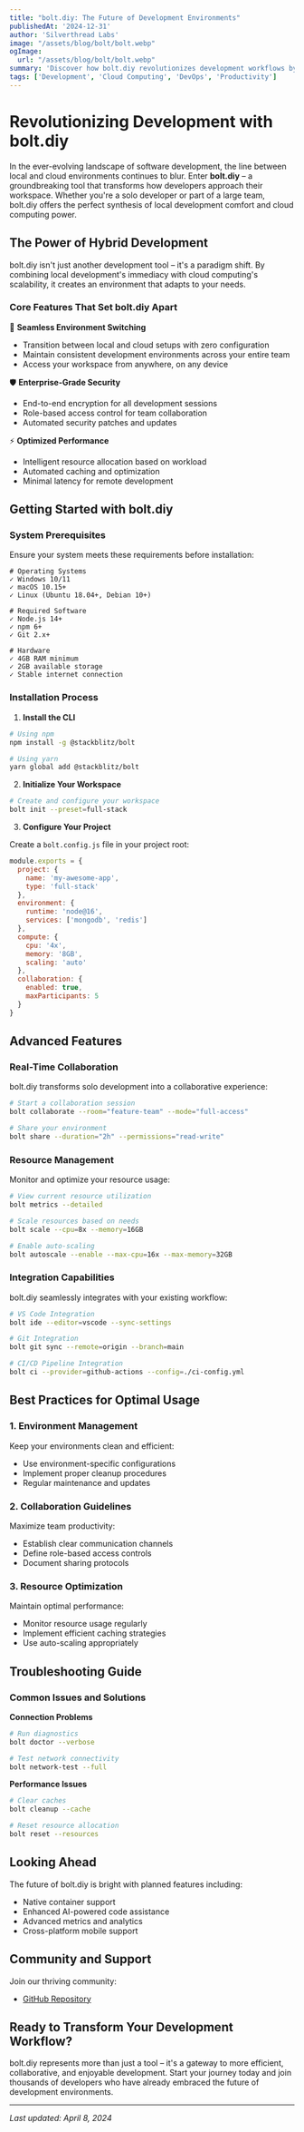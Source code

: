 ```yaml
---
title: "bolt.diy: The Future of Development Environments"
publishedAt: '2024-12-31'
author: 'Silverthread Labs'
image: "/assets/blog/bolt/bolt.webp"
ogImage:
  url: "/assets/blog/bolt/bolt.webp"
summary: 'Discover how bolt.diy revolutionizes development workflows by seamlessly bridging local and cloud environments, offering unprecedented flexibility and collaboration capabilities.'
tags: ['Development', 'Cloud Computing', 'DevOps', 'Productivity']
---
```


# Revolutionizing Development with bolt.diy

In the ever-evolving landscape of software development, the line between local and cloud environments continues to blur. Enter **bolt.diy** – a groundbreaking tool that transforms how developers approach their workspace. Whether you're a solo developer or part of a large team, bolt.diy offers the perfect synthesis of local development comfort and cloud computing power.

## The Power of Hybrid Development

bolt.diy isn't just another development tool – it's a paradigm shift. By combining local development's immediacy with cloud computing's scalability, it creates an environment that adapts to your needs.

### Core Features That Set bolt.diy Apart

🔄 **Seamless Environment Switching**
- Transition between local and cloud setups with zero configuration
- Maintain consistent development environments across your entire team
- Access your workspace from anywhere, on any device

🛡️ **Enterprise-Grade Security**
- End-to-end encryption for all development sessions
- Role-based access control for team collaboration
- Automated security patches and updates

⚡ **Optimized Performance**
- Intelligent resource allocation based on workload
- Automated caching and optimization
- Minimal latency for remote development

## Getting Started with bolt.diy

### System Prerequisites

Ensure your system meets these requirements before installation:

```
# Operating Systems
✓ Windows 10/11
✓ macOS 10.15+
✓ Linux (Ubuntu 18.04+, Debian 10+)

# Required Software
✓ Node.js 14+
✓ npm 6+
✓ Git 2.x+

# Hardware
✓ 4GB RAM minimum
✓ 2GB available storage
✓ Stable internet connection
```

### Installation Process

1. **Install the CLI**

```bash
# Using npm
npm install -g @stackblitz/bolt

# Using yarn
yarn global add @stackblitz/bolt
```

2. **Initialize Your Workspace**

```bash
# Create and configure your workspace
bolt init --preset=full-stack
```

3. **Configure Your Project**

Create a `bolt.config.js` file in your project root:

```javascript
module.exports = {
  project: {
    name: 'my-awesome-app',
    type: 'full-stack'
  },
  environment: {
    runtime: 'node@16',
    services: ['mongodb', 'redis']
  },
  compute: {
    cpu: '4x',
    memory: '8GB',
    scaling: 'auto'
  },
  collaboration: {
    enabled: true,
    maxParticipants: 5
  }
}
```

## Advanced Features

### Real-Time Collaboration

bolt.diy transforms solo development into a collaborative experience:

```bash
# Start a collaboration session
bolt collaborate --room="feature-team" --mode="full-access"

# Share your environment
bolt share --duration="2h" --permissions="read-write"
```

### Resource Management

Monitor and optimize your resource usage:

```bash
# View current resource utilization
bolt metrics --detailed

# Scale resources based on needs
bolt scale --cpu=8x --memory=16GB

# Enable auto-scaling
bolt autoscale --enable --max-cpu=16x --max-memory=32GB
```

### Integration Capabilities

bolt.diy seamlessly integrates with your existing workflow:

```bash
# VS Code Integration
bolt ide --editor=vscode --sync-settings

# Git Integration
bolt git sync --remote=origin --branch=main

# CI/CD Pipeline Integration
bolt ci --provider=github-actions --config=./ci-config.yml
```

## Best Practices for Optimal Usage

### 1. Environment Management

Keep your environments clean and efficient:

- Use environment-specific configurations
- Implement proper cleanup procedures
- Regular maintenance and updates

### 2. Collaboration Guidelines

Maximize team productivity:

- Establish clear communication channels
- Define role-based access controls
- Document sharing protocols

### 3. Resource Optimization

Maintain optimal performance:

- Monitor resource usage regularly
- Implement efficient caching strategies
- Use auto-scaling appropriately

## Troubleshooting Guide

### Common Issues and Solutions

**Connection Problems**
```bash
# Run diagnostics
bolt doctor --verbose

# Test network connectivity
bolt network-test --full
```

**Performance Issues**
```bash
# Clear caches
bolt cleanup --cache

# Reset resource allocation
bolt reset --resources
```

## Looking Ahead

The future of bolt.diy is bright with planned features including:

- Native container support
- Enhanced AI-powered code assistance
- Advanced metrics and analytics
- Cross-platform mobile support

## Community and Support

Join our thriving community:

- [GitHub Repository](https://github.com/stackblitz-labs/bolt.diy)

## Ready to Transform Your Development Workflow?

bolt.diy represents more than just a tool – it's a gateway to more efficient, collaborative, and enjoyable development. Start your journey today and join thousands of developers who have already embraced the future of development environments.

---

*Last updated: April 8, 2024*
